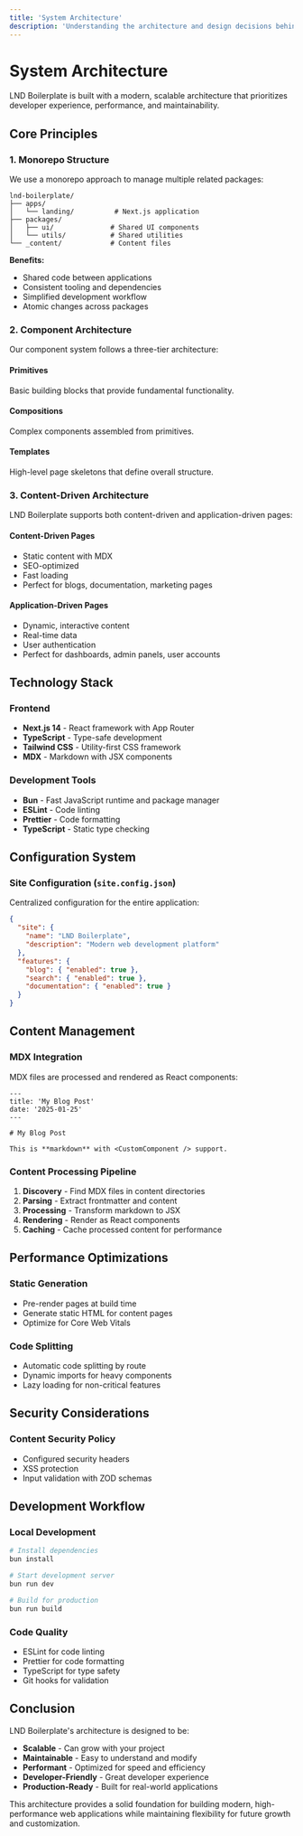 ```yaml
---
title: 'System Architecture'
description: 'Understanding the architecture and design decisions behind LND Boilerplate.'
---
```


# System Architecture

LND Boilerplate is built with a modern, scalable architecture that prioritizes developer experience, performance, and maintainability.

## Core Principles

### 1. Monorepo Structure

We use a monorepo approach to manage multiple related packages:

```
lnd-boilerplate/
├── apps/
│   └── landing/          # Next.js application
├── packages/
│   ├── ui/              # Shared UI components
│   └── utils/           # Shared utilities
└── _content/            # Content files
```

**Benefits:**

- Shared code between applications
- Consistent tooling and dependencies
- Simplified development workflow
- Atomic changes across packages

### 2. Component Architecture

Our component system follows a three-tier architecture:

#### Primitives

Basic building blocks that provide fundamental functionality.

#### Compositions

Complex components assembled from primitives.

#### Templates

High-level page skeletons that define overall structure.

### 3. Content-Driven Architecture

LND Boilerplate supports both content-driven and application-driven pages:

#### Content-Driven Pages

- Static content with MDX
- SEO-optimized
- Fast loading
- Perfect for blogs, documentation, marketing pages

#### Application-Driven Pages

- Dynamic, interactive content
- Real-time data
- User authentication
- Perfect for dashboards, admin panels, user accounts

## Technology Stack

### Frontend

- **Next.js 14** - React framework with App Router
- **TypeScript** - Type-safe development
- **Tailwind CSS** - Utility-first CSS framework
- **MDX** - Markdown with JSX components

### Development Tools

- **Bun** - Fast JavaScript runtime and package manager
- **ESLint** - Code linting
- **Prettier** - Code formatting
- **TypeScript** - Static type checking

## Configuration System

### Site Configuration (`site.config.json`)

Centralized configuration for the entire application:

```json
{
  "site": {
    "name": "LND Boilerplate",
    "description": "Modern web development platform"
  },
  "features": {
    "blog": { "enabled": true },
    "search": { "enabled": true },
    "documentation": { "enabled": true }
  }
}
```

## Content Management

### MDX Integration

MDX files are processed and rendered as React components:

```mdx
---
title: 'My Blog Post'
date: '2025-01-25'
---

# My Blog Post

This is **markdown** with <CustomComponent /> support.
```

### Content Processing Pipeline

1. **Discovery** - Find MDX files in content directories
2. **Parsing** - Extract frontmatter and content
3. **Processing** - Transform markdown to JSX
4. **Rendering** - Render as React components
5. **Caching** - Cache processed content for performance

## Performance Optimizations

### Static Generation

- Pre-render pages at build time
- Generate static HTML for content pages
- Optimize for Core Web Vitals

### Code Splitting

- Automatic code splitting by route
- Dynamic imports for heavy components
- Lazy loading for non-critical features

## Security Considerations

### Content Security Policy

- Configured security headers
- XSS protection
- Input validation with ZOD schemas

## Development Workflow

### Local Development

```bash
# Install dependencies
bun install

# Start development server
bun run dev

# Build for production
bun run build
```

### Code Quality

- ESLint for code linting
- Prettier for code formatting
- TypeScript for type safety
- Git hooks for validation

## Conclusion

LND Boilerplate's architecture is designed to be:

- **Scalable** - Can grow with your project
- **Maintainable** - Easy to understand and modify
- **Performant** - Optimized for speed and efficiency
- **Developer-Friendly** - Great developer experience
- **Production-Ready** - Built for real-world applications

This architecture provides a solid foundation for building modern, high-performance web applications while maintaining flexibility for future growth and customization.

